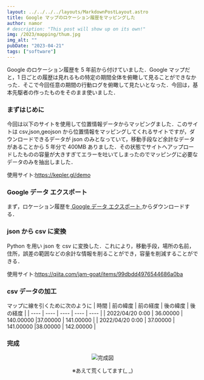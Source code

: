 ```yaml
---
layout: ../../../../layouts/MarkdownPostLayout.astro
title: Google マップのロケーション履歴をマッピングした
author: namor
# description: "This post will show up on its own!"
img: /2023/mapping/thum.jpg
img_alt: ""
pubDate: "2023-04-21"
tags: ["software"]
---
```


Google のロケーション履歴を 5 年前から付けていました．Google マップだと，1 日ごとの履歴は見れるもの特定の期間全体を俯瞰して見ることができなかった．そこで今回任意の期間の行動ログを俯瞰して見たいとなった．今回は，基本先駆者の作ったものをそのまま使いました．

### まずはじめに

今回は以下のサイトを使用して位置情報データからマッピングました．このサイトは csv,json,geojson から位置情報をマッピングしてくれるサイトですが，ダウンロードできるデータが json のみとなっていて，移動手段など余計なデータがあることから 5 年分で 400MB ありました．その状態でサイトへアップロードしたものの容量が大きすぎてエラーを吐いてしまったのでマッピングに必要なデータのみを抽出しました．

使用サイト:https://kepler.gl/demo

### Google データ エクスポート

まず，ロケーション履歴を<a href="https://takeout.google.com/" > Google データ エクスポート </a>からダウンロードする．

### json から csv に変換

Python を用い json を csv に変換した．これにより，移動手段，場所の名前，住所，誤差の範囲などの余計な情報を削ることができ，容量を削減することができる．

使用サイト:https://qiita.com/jam-goat/items/99dbdd4976544686a0ba

### csv データの加工

マップに線を引くために次のように
| 時間 | 前の緯度 | 前の経度 | 後の緯度 | 後の経度 |
| ---- | ---- | ---- | ---- | ---- |
| 2022/04/20 0:00 | 36.00000 | 140.00000 |37.00000 | 141.00000 |
| 2022/04/20 0:00 | 37.00000 | 141.00000 |38.00000 | 142.00000 |

### 完成

<div align="center">
  <img src="/2023/mapping/kansei.png" alt="完成図" />
  <p>※あえて荒くしてます(_ _)</p>
</div>
